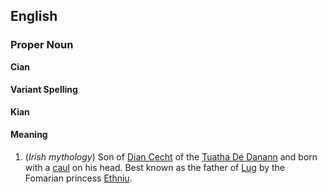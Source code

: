{{Wikipedia}}
==English==

===Proper Noun===
'''Cian'''

====Variant Spelling====
'''Kian'''

====Meaning====
#(''Irish mythology'') Son of [[Dian Cecht]] of the [[Tuatha Dé Danann]] and born with a [[caul]] on his head. Best known as the father of [[Lug]] by the Fomarian princess [[Ethniu]].